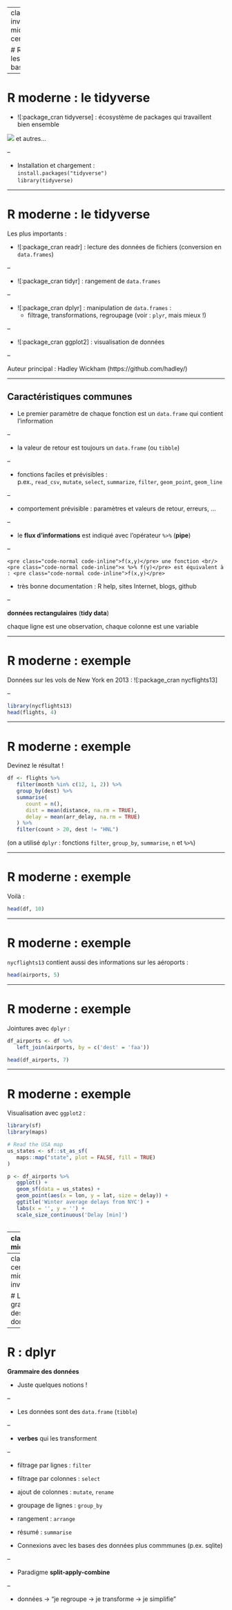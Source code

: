 
---
class: inverse, middle, center

# R : les bases

---

# R moderne : le tidyverse

-  ![:package_cran tidyverse] : écosystème de packages qui travaillent bien ensemble

![](assets/img/tidyverse1.png) et autres...

--

- Installation et chargement :   
  `install.packages("tidyverse")`   
  `library(tidyverse)`

<!-- 
- `apply`, `sapply`, `vapply`, ... : remplacés par `purrr::map`     
    `df[df$col == 'a', ]` <span class='text-curse'>(combien de `[` ??? )</span> : remplacé par `df %>% filter(col == 'a')`
 -->

---

# R moderne : le tidyverse

Les plus importants :

-  ![:package_cran readr] : lecture des données de fichiers (conversion en `data.frames`)

--

- ![:package_cran tidyr] : rangement de `data.frames`

--

- ![:package_cran dplyr] : manipulation de `data.frames` :   
   + filtrage, transformations, regroupage (voir : `plyr`, mais mieux !)

--

- ![:package_cran ggplot2] : visualisation de données

--

Auteur principal : Hadley Wickham (https://github.com/hadley/)


---

## Caractéristiques communes

- Le premier paramètre de chaque fonction est un `data.frame` qui contient l'information

--

- la valeur de retour est toujours un `data.frame` (ou `tibble`)

--

- fonctions faciles et prévisibles :   
  p.ex., `read_csv`, `mutate`, `select`, `summarize`, `filter`, `geom_point`, `geom_line`

--
    
- comportement prévisible : paramètres et valeurs de retour, erreurs, ...

--

- le **flux d'informations** est indiqué avec l'opérateur `%>%` (**pipe**)

--

<div class="heavy-box">
    <pre class="code-normal code-inline">f(x,y)</pre> une fonction <br/>
    <pre class="code-normal code-inline">x %>% f(y)</pre> est équivalent à : <pre class="code-normal code-inline">f(x,y)</pre>
</div>

- très bonne documentation : R help, sites Internet, blogs, github

--

<div class="heavy-box">
<p><b>données rectangulaires</b> (<b>tidy data</b>)</p>
<p>chaque ligne est une observation, chaque colonne est une variable</p>
</div>

---

# R moderne : exemple

Données sur les vols de New York en 2013 : ![:package_cran nycflights13]

--

```r
library(nycflights13)
head(flights, 4)
```

---

# R moderne : exemple

Devinez le résultat !

```r
df <- flights %>% 
   filter(month %in% c(12, 1, 2)) %>% 
   group_by(dest) %>% 
   summarise(
      count = n(),
      dist = mean(distance, na.rm = TRUE),
      delay = mean(arr_delay, na.rm = TRUE)
   ) %>% 
   filter(count > 20, dest != "HNL")
```

(on a utilisé `dplyr` : fonctions `filter`, `group_by`, `summarise`, `n` et `%>%`)

---

# R moderne : exemple

Voilà :

```r
head(df, 10)
```

---

# R moderne : exemple

`nycflights13` contient aussi des informations sur les aéroports :

```r
head(airports, 5)
```

---

# R moderne : exemple

Jointures avec `dplyr` :

```r
df_airports <- df %>% 
   left_join(airports, by = c('dest' = 'faa'))

head(df_airports, 7)
```

---

# R moderne : exemple

Visualisation avec `ggplot2` :

```r

library(sf)
library(maps)

# Read the USA map
us_states <- sf::st_as_sf(
   maps::map("state", plot = FALSE, fill = TRUE)
)

p <- df_airports %>% 
   ggplot() +
   geom_sf(data = us_states) +
   geom_point(aes(x = lon, y = lat, size = delay)) +
   ggtitle('Winter average delays from NYC') +
   labs(x = '', y = '') +
   scale_size_continuous('Delay [min]')
   
```


---
class: middle

# R moderne : exemple

```r
p
```




---
class: center, middle, inverse

# La grammaire des données

---

# R : dplyr

**Grammaire des données**

- Juste quelques notions !

--

- Les données sont des `data.frame` (`tibble`)

--

- **verbes** qui les transforment

--

   + filtrage par lignes : `filter`
   + filtrage par colonnes : `select`
   + ajout de colonnes : `mutate`, `rename`
   + groupage de lignes : `group_by`
   + rangement : `arrange`
   + résumé : `summarise`

- Connexions avec les bases des données plus commmunes (p.ex. sqlite)

--

- Paradigme **split-apply-combine**

--

   + données → "je regroupe → je transforme → je simplifie"

<!-- TODO: spread/gather, quite important! -->